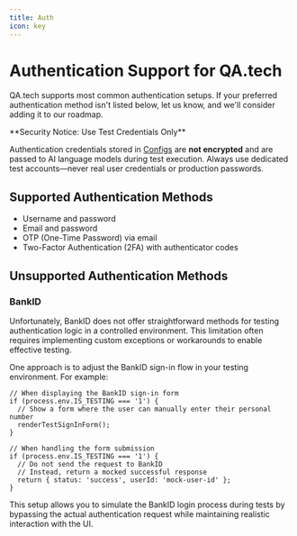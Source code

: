 ```yaml
---
title: Auth
icon: key
---
```


# Authentication Support for QA.tech

QA.tech supports most common authentication setups. If your preferred authentication method isn't listed below, let us know, and we'll consider adding it to our roadmap.

<Warning>
  **Security Notice: Use Test Credentials Only**
  
  Authentication credentials stored in [Configs](/core-concepts/configs) are **not encrypted** and are passed to AI language models during test execution. Always use dedicated test accounts—never real user credentials or production passwords.
</Warning>

## Supported Authentication Methods

- Username and password
- Email and password
- OTP (One-Time Password) via email
- Two-Factor Authentication (2FA) with authenticator codes

## Unsupported Authentication Methods

### BankID

Unfortunately, BankID does not offer straightforward methods for testing authentication logic in a controlled environment. This limitation often requires implementing custom exceptions or workarounds to enable effective testing.

One approach is to adjust the BankID sign-in flow in your testing environment. For example:

```
// When displaying the BankID sign-in form
if (process.env.IS_TESTING === '1') {
  // Show a form where the user can manually enter their personal number
  renderTestSignInForm();
}
```

```
// When handling the form submission
if (process.env.IS_TESTING === '1') {
  // Do not send the request to BankID
  // Instead, return a mocked successful response
  return { status: 'success', userId: 'mock-user-id' };
}
```

This setup allows you to simulate the BankID login process during tests by bypassing the actual authentication request while maintaining realistic interaction with the UI.

